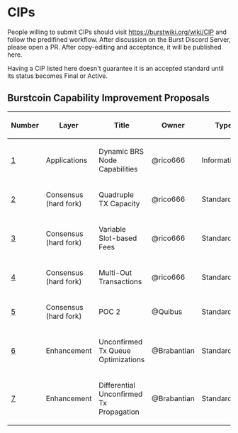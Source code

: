 =CIPs=
People willing to submit CIPs should visit https://burstwiki.org/wiki/CIP and follow the predifined workflow. After discussion on the Burst Discord Server, please open a PR. After copy-editing and acceptance, it will be published here.

Having a CIP listed here doesn't guarantee it is an accepted standard until its status becomes Final or Active.

==Burstcoin Capability Improvement Proposals==

{| class="wikitable sortable" style="width: auto; text-align: center; font-size: smaller; table-layout: fixed;"
!Number
!Layer
!Title
!Owner
!Type
!Status
|- 
| [[cip-0001.mediawiki|1]]
| Applications
| Dynamic BRS Node Capabilities
| @rico666
| Informational
| Draft
|-
| [[cip-0002.mediawiki|2]]
| Consensus (hard fork)
| Quadruple TX Capacity
| @rico666
| Standard
| Accepted
|-
| [[cip-0003.mediawiki|3]]
| Consensus (hard fork)
| Variable Slot-based Fees
| @rico666
| Standard
| Accepted
|-
| [[cip-0004.mediawiki|4]]
| Consensus (hard fork)
| Multi-Out Transactions
| @rico666
| Standard
| Accepted
|-
| [[cip-0005.mediawiki|5]]
| Consensus (hard fork)
| POC 2
| @Quibus
| Standard
| Accepted
|-
| [[cip-0006.mediawiki|6]]
| Enhancement
| Unconfirmed Tx Queue Optimizations
| @Brabantian
| Standard
| Draft
|-
| [[cip-0007.mediawiki|7]]
| Enhancement
| Differential Unconfirmed Tx Propagation
| @Brabantian
| Standard
| Draft
|}

<!-- IMPORTANT!  See the instructions at the top of this page, do NOT JUST add CIPs here! -->
